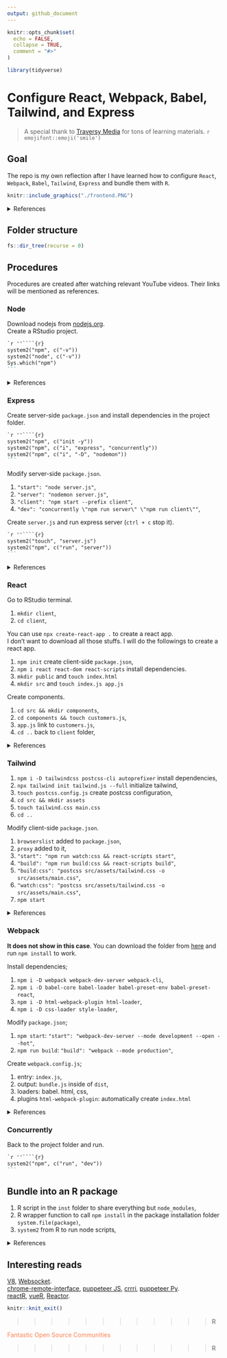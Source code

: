 ```yaml
---
output: github_document
---
```



```r
knitr::opts_chunk$set(
  echo = FALSE, 
  collapse = TRUE,
  comment = "#>"
)

library(tidyverse)
```


# Configure React, Webpack, Babel, Tailwind, and Express


> A special thank to [Traversy Media](https://www.youtube.com/c/TraversyMedia/videos) for tons of learning materials. `r emojifont::emoji('smile')`   


## Goal


The repo is my own reflection after I have learned how to configure `React`, `Webpack`, `Babel`, `Tailwind`, `Express` and bundle them with `R`. 


```r
knitr::include_graphics("./frontend.PNG")
```


<details>
<summary>
References
</summary>
<a href="https://www.youtube.com/watch?v=SBB1YtwODT0">Web Development in 2020 - A complete roadmap</a>
</details>


## Folder structure


```r
fs::dir_tree(recurse = 0)
```


## Procedures 


Procedures are created after watching relevant YouTube videos. Their links will be mentioned as references.


### Node


Download nodejs from [nodejs.org](https://nodejs.org/en/download/).    
Create a RStudio project.


````markdown
`r ''````{r}
system2("npm", c("-v"))
system2("node", c("-v"))
Sys.which("npm")
```
````

<details>
<summary>
References
</summary>
<a href="https://www.youtube.com/watch?v=jHDhaSSKmB0">NPM Crash Course 2017</a><br>
</details>


### Express


Create server-side `package.json` and install dependencies in the project folder.


````markdown
`r ''````{r}
system2("npm", c("init -y"))
system2("npm", c("i", "express", "concurrently"))
system2("npm", c("i", "-D", "nodemon"))
```
````

Modify server-side `package.json`. 


1. `"start": "node server.js"`,
2. `"server": "nodemon server.js"`,
3. `"client": "npm start --prefix client"`,
4. `"dev": "concurrently \"npm run server\" \"npm run client\""`,


Create `server.js` and run express server (`ctrl + c` stop it). 


````markdown
`r ''````{r}
system2("touch", "server.js")
system2("npm", c("run", "server"))
```
````

<details>
<summary>
References
</summary>
<a href="https://www.youtube.com/watch?v=L72fhGm1tfE">Express JS Crash Course 2019</a><br>
<a href="https://www.youtube.com/watch?v=v0t42xBIYIs">React & Express Starter Pack 2018</a>
</details>


### React


Go to RStudio terminal.


1. `mkdir client`, 
2. `cd client`, 


You can use `npx create-react-app .` to create a react app.    
I don't want to download all those stuffs. I will do the followings to create a react app. 


1. `npm init` create client-side `package.json`, 
2. `npm i react react-dom react-scripts` install dependencies.
3. `mkdir public` and ` touch index.html`
4. `mkdir src` and `touch index.js app.js`


Create components.


1. `cd src && mkdir components`, 
2. `cd components && touch customers.js`, 
3. `app.js` link to `customers.js`, 
4. `cd ..` back to `client` folder, 


<details>
<summary>
References
</summary>
<a href="https://www.youtube.com/watch?v=sBws8MSXN7A">React JS Crash Course 2019</a>
</details>


### Tailwind


1. `npm i -D tailwindcss postcss-cli autoprefixer` install dependencies, 
2. `npx tailwind init tailwind.js --full` initialize tailwind, 
3. `touch postcss.config.js` create postcss configuration, 
4. `cd src && mkdir assets`
5. `touch tailwind.css main.css`
6. `cd ..`


Modify client-side `package.json`. 


1. `browserslist` added to `package.json`, 
2. `proxy` added to it,
3. `"start": "npm run watch:css && react-scripts start"`,
4. `"build": "npm run build:css && react-scripts build"`,
5. `"build:css": "postcss src/assets/tailwind.css -o src/assets/main.css"`,
6. `"watch:css": "postcss src/assets/tailwind.css -o src/assets/main.css"`, 
7. `npm start`


<details>
<summary>
References
</summary>
<a href="https://www.youtube.com/watch?v=FiGmAI5e91M">React & Tailwind CSS 2020</a>
</details>


### Webpack


**It does not show in this case**. You can download the folder from [here]() and run `npm install` to work. 


Install dependencies;


1. `npm i -D webpack webpack-dev-server webpack-cli`, 
2. `npm i -D babel-core babel-loader babel-preset-env babel-preset-react`, 
3. `npm i -D html-webpack-plugin html-loader`, 
4. `npm i -D css-loader style-loader`, 


Modify `package.json`;


1. `npm start`: `"start": "webpack-dev-server --mode development --open --hot"`, 
2. `npm run build`: `"build": "webpack --mode production"`, 


Create `webpack.config.js`;


1. entry: `index.js`,  
2. output: `bundle.js` inside of `dist`, 
3. loaders: babel. html, css,   
4. plugins `html-webpack-plugin`: automatically create `index.html`


<details>
<summary>
References
</summary>
<a href="https://www.youtube.com/watch?v=deyxI-6C2u4">React & Webpack 4 From Scratch - No CLI</a><br>
<a href="https://www.youtube.com/watch?v=lziuNMk_8eQ">Webpack Crash Course 2017</a><br>
<a href="https://github.com/babel/babel-loader/issues/616">Cannot find module 'babel-preset-env'</a><br>
<a href="https://www.robinwieruch.de/minimal-react-webpack-babel-setup">Set up React, Webpack, Babel 2019</a><br>
<a href="https://www.valentinog.com/blog/babel/">Tutorial set up React, webpack, Babel 2020</a>
</details>


### Concurrently


Back to the project folder and run. 


````markdown
`r ''````{r}
system2("npm", c("run", "dev"))
```
````

## Bundle into an R package


1. R script in the `inst` folder to share everything but `node_modules`,
2. R wrapper function to call `npm install` in the package installation folder `system.file(package)`, 
3. `system2` from R to run node scripts, 


<details>
<summary>
References
</summary>
<a href="https://colinfay.me/node-r-package/">ColinFay | node-minify</a><br>
<a href="https://github.com/JohnCoene/packer">JohnCoene | packer</a><br>
<a href="https://shiny.rstudio.com/articles/js-send-message.html">Shiny msg from the browser to the server</a><br>
<a href="https://shiny.rstudio.com/articles/js-build-widget.html">Shiny build a JavaScript based widget</a>
</details>


## Interesting reads


[V8](https://github.com/jeroen/V8), [Websocket](https://github.com/rstudio/websocket).        
[chrome-remote-interface](https://github.com/cyrus-and/chrome-remote-interface), [puppeteer JS](https://github.com/puppeteer/puppeteer), [crrri](https://rlesur.github.io/crrri/), [puppeteer Py](https://github.com/miyakogi/pyppeteer).     
[reactR](https://github.com/react-R/reactR), [vueR](https://github.com/vue-r/vueR), [Reactor](https://github.com/herbps10/reactor). 


```r
knitr::knit_exit()
```


>>>>>>>>>>>>R

<div style="color: coral; margin: auto;">
<span>Fantastic Open Source Communities</span> 
</div>

>>>>>>>>>>>>R




